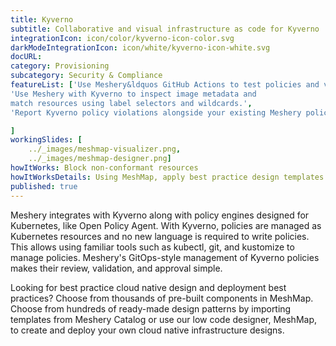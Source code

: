 ```yaml
---
title: Kyverno  
subtitle: Collaborative and visual infrastructure as code for Kyverno
integrationIcon: icon/color/kyverno-icon-color.svg
darkModeIntegrationIcon: icon/white/kyverno-icon-white.svg
docURL: 
category: Provisioning
subcategory: Security & Compliance
featureList: ['Use Meshery&ldquos GitHub Actions to test policies and validate resources without need for the Kyverno CLI.',
'Use Meshery with Kyverno to inspect image metadata and 
match resources using label selectors and wildcards.',
'Report Kyverno policy violations alongside your existing Meshery policy reports.'

]
workingSlides: [
    ../_images/meshmap-visualizer.png,
    ../_images/meshmap-designer.png]
howItWorks: Block non-conformant resources
howItWorksDetails: Using MeshMap, apply best practice design templates for admission control over non-conformant resources.
published: true
---
```

<p>
    Meshery integrates with Kyverno along with policy engines designed for Kubernetes, like Open Policy Agent. With Kyverno, policies are managed as Kubernetes resources and no new language is required to write policies. This allows using familiar tools such as kubectl, git, and kustomize to manage policies. Meshery's GitOps-style management of Kyverno policies makes their review, validation, and approval simple. 
</p>
<p>
    Looking for best practice cloud native design and deployment best practices? Choose from thousands of pre-built components in MeshMap. Choose from hundreds of ready-made design patterns by importing templates from Meshery Catalog or use our low code designer, MeshMap, to create and deploy your own cloud native infrastructure designs.
</p>